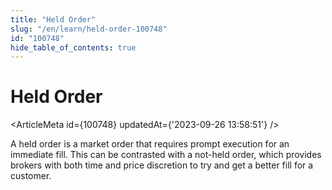 ```yaml
---
title: "Held Order"
slug: "/en/learn/held-order-100748"
id: "100748"
hide_table_of_contents: true
---
```



# Held Order

<ArticleMeta id={100748} updatedAt={'2023-09-26 13:58:51'} />
<div className='border-solid border-b border-t-0 my-4 border-[var(--ifm-color-gray-300)]' />

A held order is a market order that requires prompt execution for an immediate fill. This can be contrasted with a not-held order, which provides brokers with both time and price discretion to try and get a better fill for a customer.

